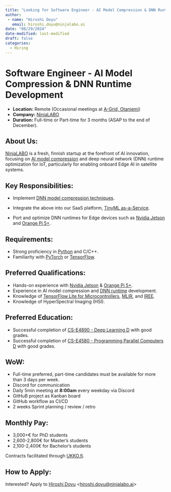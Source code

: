 ```yaml
---
title: "Looking for Software Engineer - AI Model Compression & DNN Runtime"
author: 
 - name: "Hiroshi Doyu"
   email: hiroshi.doyu@ninjalabo.ai
date: "08/29/2024"
date-modified: last-modified
draft: false
categories:
  - Hiring
---
```

# Software Engineer - AI Model Compression & DNN Runtime Development

- **Location:** Remote (Occasional meetings at [A-Grid, Otaniemi](https://agrid.fi))
- **Company:** [NinjaLABO](https://ninjalabo.ai)
- **Duration:** Full-time or Part-time for 3 months (ASAP to the end of December).


## About Us:
[NinjaLABO](https://ninjalabo.ai) is a fresh, finnish startup at the
forefront of AI innovation, focusing on [AI model
compression](https://ninjalabo.ai/blogs/dnn_comp_techs.html) and deep
neural network (DNN) runtime optimization for IoT, particularly for
enabling onboard Edge AI in satellite systems.



## Key Responsibilities:

- Implement [DNN model compression techniques](https://ninjalabo.ai/blogs/dnn_comp_techs.html).
  
- Integrate the above into our SaaS platform, [TinyML as-a-Service](https://ninjalabo.ai/blogs/tinymlaas.html).
  
- Port and optimize DNN runtimes for Edge devices such as [Nvidia
  Jetson](https://www.nvidia.com/en-us/autonomous-machines/embedded-systems/)
  and [Orange Pi
  5+](http://www.orangepi.org/html/hardWare/computerAndMicrocontrollers/details/Orange-Pi-5-plus-32GB.html).
  


## Requirements:

- Strong proficiency in [Python](https://www.python.org) and C/C++.
- Familiarity with [PyTorch](https://pytorch.org) or [TensorFlow](https://www.tensorflow.org).


## Preferred Qualifications:

- Hands-on experience with [Nvidia Jetson](https://www.nvidia.com/en-us/autonomous-machines/embedded-systems/) & [Orange Pi 5+](http://www.orangepi.org/html/hardWare/computerAndMicrocontrollers/details/Orange-Pi-5-plus-32GB.html).
- Experience in AI model compression and [DNN runtime](https://github.com/karpathy/llm.c) development.
- Knowledge of [TensorFlow Lite for Microcontrollers](https://www.tensorflow.org/lite/microcontrollers), [MLIR](https://mlir.llvm.org/), and [IREE](https://iree.dev/).
- Knowledge of HyperSpectral Imaging (HSI).



## Preferred Education:

- Successful completion of [CS-E4890 - Deep Learning D](https://www.aalto.fi/en/study-options/cs-e4890-deep-learning-d) with good grades.
- Successful completion of [CS-E4580 - Programming Parallel Computers D](https://www.aalto.fi/en/study-options/cs-e4580-programming-parallel-computers-d) with good grades.


## WoW:
- Full-time preferred, part-time candidates must be available for more than 3 days per week.
- Discord for communication
- Daily 5min meeting at **8:00am** every weekday via Discord
- GitHuB project as Kanban board
- GitHub workflow as CI/CD
- 2 weeks Sprint planning / review / retro


## Monthly Pay:

- 3,000+€ for PhD students
- 2,600-2,800€ for Master’s students
- 2,100-2,400€ for Bachelor’s students

Contracts facilitated through [UKKO.fi](https://www.ukko.fi/).


## How to Apply:
Interested? Apply to [Hiroshi Doyu](https://www.linkedin.com/in/hidoyu/) <[hiroshi.doyu@ninjalabo.ai](mailto:hiroshi.doyu@ninjalabo.ai)>